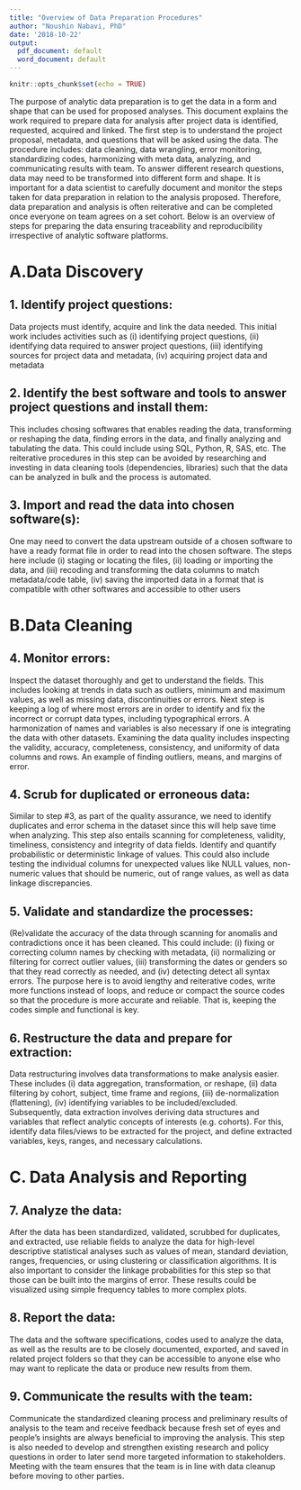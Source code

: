 ```yaml
---
title: "Overview of Data Preparation Procedures"
author: "Noushin Nabavi, PhD"
date: '2018-10-22'
output:
  pdf_document: default
  word_document: default
---
```


```r
knitr::opts_chunk$set(echo = TRUE)
```

The purpose of analytic data preparation is to get the data in a form and shape that can be used for proposed analyses. This document explains the work required to prepare data for analysis after project data is identified, requested, acquired and linked.   The first step is to understand the project proposal, metadata, and questions that will be asked using the data. The procedure includes: data cleaning, data wrangling, error monitoring, standardizing codes, harmonizing with meta data, analyzing, and communicating results with team. To answer different research questions, data may need to be transformed into different form and shape. It is important for a data scientist to carefully document and monitor the steps taken for data preparation in relation to the analysis proposed. Therefore, data preparation and analysis is often reiterative and can be completed once everyone on team agrees on a set cohort. Below is an overview of steps for preparing the data ensuring traceability and reproducibility irrespective of analytic software platforms.


# **A.Data Discovery** 

## 1. Identify project questions:  
Data projects must identify, acquire and link the data needed.  This initial work includes activities such as (i) identifying project questions, (ii) identifying data required to answer project questions, (iii) identifying sources for project data and metadata, (iv) acquiring project data and metadata  

## 2. Identify the best software and tools to answer project questions and install them:
This includes chosing softwares that enables reading the data, transforming or reshaping the data, finding errors in the data, and finally analyzing and tabulating the data. This could include using SQL, Python, R, SAS, etc. The reiterative procedures in this step can be avoided by researching and investing in data cleaning tools (dependencies, libraries) such that the data can be analyzed in bulk and the process is automated.  

## 3. Import and read the data into chosen software(s):
One may need to convert the data upstream outside of a chosen software to have a ready format file in order to read into the chosen software. The steps here include (i) staging or locating the files, (ii) loading or importing the data, and (iii) recoding and transforming the data columns to match metadata/code table, (iv) saving the imported data in a format that is compatible with other softwares and accessible to other users

# **B.Data Cleaning** 

## 4. Monitor errors:
Inspect the dataset thoroughly and get to understand the fields. This includes looking at trends in data such as outliers, minimum and maximum values, as well as missing data, discontinuities or errors. Next step is keeping a log of where most errors are in order to identify and fix the incorrect or corrupt data types, including typographical errors. A harmonization of names and variables is also necessary if one is integrating the data with other datasets. Examining the data quality includes inspecting the validity, accuracy, completeness, consistency, and uniformity of data columns and rows. An example of finding outliers, means, and margins of error.

## 4. Scrub for duplicated or erroneous data:
Similar to step #3, as part of the quality assurance, we need to identify duplicates and error schema in the dataset since this will help save time when analyzing. This step also entails scanning for completeness, validity, timeliness, consistency and integrity of data fields. Identify and quantify probabilistic or deterministic linkage of values. This could also include testing the individual columns for unexpected values like NULL values, non-numeric values that should be numeric, out of range values, as well as data linkage discrepancies.

## 5. Validate and standardize the processes:
(Re)validate the accuracy of the data through scanning for anomalis and contradictions once it has been cleaned. This could include: (i) fixing or correcting column names by checking with metadata, (ii) normalizing or filtering for correct outlier values, (iii) transforming the dates or genders so that they read correctly as needed, and (iv) detecting detect all syntax errors. The purpose here is to avoid lengthy and reiterative codes, write more functions instead of loops, and reduce or compact the source codes so that the procedure is more accurate and reliable. That is, keeping the codes simple and functional is key. 

## 6. Restructure the data and prepare for extraction:
Data restructuring involves data transformations to make analysis easier.  These includes (i) data aggregation, transformation, or reshape, (ii) data filtering by cohort, subject, time frame and regions, (iii) de-normalization (flattening), (iv) identifying variables to be included/excluded. Subsequently, data extraction involves deriving data structures and variables that reflect analytic concepts of interests (e.g. cohorts). For this, identify data files/views to be extracted for the project, and define extracted variables, keys, ranges, and necessary calculations.

# **C. Data Analysis and Reporting**

## 7. Analyze the data:
After the data has been standardized, validated, scrubbed for duplicates, and extracted, use reliable fields to analyze the data for high-level descriptive statistical analyses such as values of mean, standard deviation, ranges, frequencies, or using clustering or classification algorithms. It is also important to consider the linkage probabilities for this step so that those can be built into the margins of error. These results could be visualized using simple frequency tables to more complex plots. 

## 8. Report the data:
The data and the software specifications,  codes used to analyze the data, as well as the results are to be closely documented, exported, and saved in related project folders so that they can be accessible to anyone else who may want to replicate the data or produce new results from them.

## 9. Communicate the results with the team:
Communicate the standardized cleaning process and preliminary results of analysis to the team and receive feedback because fresh set of eyes and people’s insights are always beneficial to improving the analysis. This step is also needed to develop and strengthen existing research and policy questions in order to later send more targeted information to stakeholders. Meeting with the team ensures that the team is in line with data cleanup before moving to other parties.

